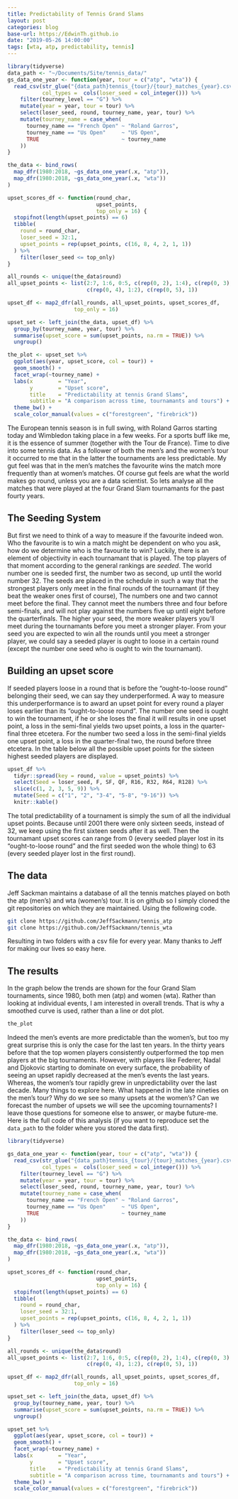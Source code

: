 ```yaml
---
title: Predictability of Tennis Grand Slams
layout: post
categories: blog
base-url: https://EdwinTh.github.io
date: "2019-05-26 14:00:00"
tags: [wta, atp, predictability, tennis]
---
```



```r
library(tidyverse)
data_path <- "~/Documents/Site/tennis_data/"
gs_data_one_year <- function(year, tour = c("atp", "wta")) {
  read_csv(str_glue("{data_path}tennis_{tour}/{tour}_matches_{year}.csv"),
           col_types =  cols(loser_seed = col_integer())) %>% 
    filter(tourney_level == "G") %>% 
    mutate(year = year, tour = tour) %>% 
    select(loser_seed, round, tourney_name, year, tour) %>% 
    mutate(tourney_name = case_when(
      tourney_name == "French Open" ~ "Roland Garros",
      tourney_name == "Us Open"     ~ "US Open",
      TRUE                          ~ tourney_name
    ))
}

the_data <- bind_rows(
  map_dfr(1980:2018, ~gs_data_one_year(.x, "atp")),
  map_dfr(1980:2018, ~gs_data_one_year(.x, "wta"))
)

upset_scores_df <- function(round_char, 
                            upset_points,
                            top_only = 16) {
  stopifnot(length(upset_points) == 6)
  tibble(
    round = round_char,
    loser_seed = 32:1,
    upset_points = rep(upset_points, c(16, 8, 4, 2, 1, 1))
  ) %>% 
    filter(loser_seed <= top_only)
}

all_rounds <- unique(the_data$round)
all_upset_points <- list(2:7, 1:6, 0:5, c(rep(0, 2), 1:4), c(rep(0, 3), 1:3), 
                         c(rep(0, 4), 1:2), c(rep(0, 5), 1))

upset_df <- map2_dfr(all_rounds, all_upset_points, upset_scores_df,
                     top_only = 16)

upset_set <- left_join(the_data, upset_df) %>% 
  group_by(tourney_name, year, tour) %>% 
  summarise(upset_score = sum(upset_points, na.rm = TRUE)) %>% 
  ungroup() 

the_plot <- upset_set %>% 
  ggplot(aes(year, upset_score, col = tour)) +
  geom_smooth() +
  facet_wrap(~tourney_name) +
  labs(x        = "Year", 
       y        = "Upset score",
       title    = "Predictability at tennis Grand Slams",
       subtitle = "A comparison across time, tournamants and tours") +
  theme_bw() +
  scale_color_manual(values = c("forestgreen", "firebrick"))
```


The European tennis season is in full swing, with Roland Garros starting today and Wimbledon taking place in a few weeks. For a sports buff like me, it is the essence of summer (together with the Tour de France). Time to dive into some tennis data. As a follower of both the men's and the women's tour it occurred to me that in the latter the tournaments are less predictable. My gut feel was that in the men's matches the favourite wins the match more frequently than at women's matches. Of course gut feels are what the world makes go round, unless you are a data scientist. So lets analyse all the matches that were played at the four Grand Slam tournamants for the past fourty years.

## The Seeding System

But first we need to think of a way to measure if the favourite indeed won. Who the favourite is to win a match might be dependent on who you ask, how do we determine who is the favourite to win? Luckily, there is an element of objectivity in each tournamant that is played. The top players of that moment according to the general rankings are *seeded*. The world number one is seeded first, the number two as second, up until the world number 32. The seeds are placed in the schedule in such a way that the strongest players only meet in the final rounds of the tournamant (if they beat the weaker ones first of course), The numbers one and two cannot meet before the final. They cannot meet the numbers three and four before semi-finals, and will not play against the numbers five up until eight before the quarterfinals. The higher your seed, the more weaker players you'll meet during the tournamants before you meet a stronger player. From your seed you are expected to win all the rounds until you meet a stronger player, we could say a seeded player is ought to loose in a certain round (except the number one seed who is ought to win the tournamant).

## Building an upset score

If seeded players loose in a round that is before the "ought-to-loose round" belonging their seed, we can say they underperformed. A way to measure this underperformance is to award an upset point for every round a player loses earlier than its "ought-to-loose round". The number one seed is ought to win the tournament, if he or she loses the final it will results in one upset point, a loss in the semi-final yields two upset points, a loss in the quarter-final three etcetera. For the number two seed a loss in the semi-final yields one upset point, a loss in the quarter-final two, the round before three etcetera. In the table below all the possible upset points for the sixteen highest seeded players are displayed. 

```r
upset_df %>% 
  tidyr::spread(key = round, value = upset_points) %>% 
  select(Seed = loser_seed, F, SF, QF, R16, R32, R64, R128) %>% 
  slice(c(1, 2, 3, 5, 9)) %>% 
  mutate(Seed = c("1", "2", "3-4", "5-8", "9-16")) %>% 
  knitr::kable()
```

The total predictability of a tournament is simply the sum of all the individual upset points. Because until 2001 there were only sixteen seeds, instead of 32, we keep using the first sixteen seeds after it as well. Then the tournamant upset scores can range from 0 (every seeded player lost in its "ought-to-loose round" and the first seeded won the whole thing) to 63 (every seeded player lost in the first round).

## The data

Jeff Sackman maintains a database of all the tennis matches played on both the atp (men's) and wta (women's) tour. It is on github so I simply cloned the git repositories on which they are maintained. Using the following code. 

```bash
git clone https://github.com/JeffSackmann/tennis_atp
git clone https://github.com/JeffSackmann/tennis_wta
```

Resulting in two folders with a csv file for every year. Many thanks to Jeff for making our lives so easy here.

## The results

In the graph below the trends are shown for the four Grand Slam tournaments, since 1980, both men (atp) and women (wta). Rather than looking at individual events, I am interested in overall trends. That is why a smoothed curve is used, rather than a line or dot plot. 

```r
the_plot
```

Indeed the men's events are more predictable than the women's, but too my great surprise this is only the case for the last ten years. In the thirty years before that the top women players consistently outperformed the top men players at the big tournaments. However, with players like Federer, Nadal and Djokovic starting to dominate on every surface, the probability of seeing an upset rapidly decreased at the men's events the last years. Whereas, the women's tour rapidly grew in unpredictability over the last decade. Many things to explore here. What happened in the late nineties on the men's tour? Why do we see so many upsets at the women's? Can we forecast the number of upsets we will see the upcoming tournaments? I leave those questions for someone else to answer, or maybe future-me. Here is the full code of this analysis (if you want to reproduce set the `data_path` to the folder where you stored the data first).

```r
library(tidyverse)

gs_data_one_year <- function(year, tour = c("atp", "wta")) {
  read_csv(str_glue("{data_path}tennis_{tour}/{tour}_matches_{year}.csv"),
           col_types =  cols(loser_seed = col_integer())) %>% 
    filter(tourney_level == "G") %>% 
    mutate(year = year, tour = tour) %>% 
    select(loser_seed, round, tourney_name, year, tour) %>% 
    mutate(tourney_name = case_when(
      tourney_name == "French Open" ~ "Roland Garros",
      tourney_name == "Us Open"     ~ "US Open",
      TRUE                          ~ tourney_name
    ))
}

the_data <- bind_rows(
  map_dfr(1980:2018, ~gs_data_one_year(.x, "atp")),
  map_dfr(1980:2018, ~gs_data_one_year(.x, "wta"))
)

upset_scores_df <- function(round_char, 
                            upset_points,
                            top_only = 16) {
  stopifnot(length(upset_points) == 6)
  tibble(
    round = round_char,
    loser_seed = 32:1,
    upset_points = rep(upset_points, c(16, 8, 4, 2, 1, 1))
  ) %>% 
    filter(loser_seed <= top_only)
}

all_rounds <- unique(the_data$round)
all_upset_points <- list(2:7, 1:6, 0:5, c(rep(0, 2), 1:4), c(rep(0, 3), 1:3), 
                         c(rep(0, 4), 1:2), c(rep(0, 5), 1))

upset_df <- map2_dfr(all_rounds, all_upset_points, upset_scores_df,
                     top_only = 16)

upset_set <- left_join(the_data, upset_df) %>% 
  group_by(tourney_name, year, tour) %>% 
  summarise(upset_score = sum(upset_points, na.rm = TRUE)) %>% 
  ungroup() 

upset_set %>% 
  ggplot(aes(year, upset_score, col = tour)) +
  geom_smooth() +
  facet_wrap(~tourney_name) +
  labs(x        = "Year", 
       y        = "Upset score",
       title    = "Predictability at tennis Grand Slams",
       subtitle = "A comparison across time, tournamants and tours") +
  theme_bw() +
  scale_color_manual(values = c("forestgreen", "firebrick"))
```


